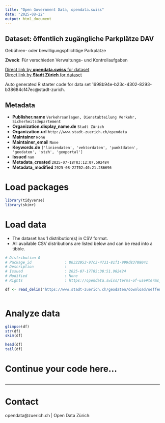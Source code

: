 ```yaml
---
title: "Open Government Data, opendata.swiss"
date: "2025-08-22"
output: html_document
---
```


## Dataset: öffentlich zugängliche Parkplätze DAV

Gebühren- oder bewilligungspflichtige Parkplätze

**Zweck**: Für verschieden Verwaltungs- und Kontrollaufgaben

[Direct link by **opendata.swiss** for dataset](https://opendata.swiss/de/dataset/offentlich-zugangliche-parkplatze-dav)<br>
[Direct link by **Stadt Zürich** for dataset](https://data.stadt-zuerich.ch/dataset/geo_oeffentlich_zugaengliche_parkplaetze_dav)

Auto generated R starter code for data set 1698b94e-b23c-4302-8293-b38684cf47ec@stadt-zurich.

## Metadata

- **Publisher.name** `Verkehrsanlagen, Dienstabteilung Verkehr, Sicherheitsdepartement`
- **Organization.display_name.de** `Stadt Zürich`
- **Organization.url** `http://www.stadt-zuerich.ch/opendata`
- **Maintainer** `None`
- **Maintainer_email** `None`
- **Keywords.de** `['liniendaten', 'vektordaten', 'punktdaten', 'geodaten', 'stzh', 'geoportal']`
- **Issued** `nan`
- **Metadata_created** `2025-07-18T03:12:07.592484`
- **Metadata_modified** `2025-08-22T02:40:21.286696`


# Load packages

```r

library(tidyverse)
library(skimr)

```

# Load data

-   The dataset has 1 distribution(s) in CSV format.
-   All available CSV distributions are listed below and can be read into a tibble.

```r

# Distribution 0
# Package_id               : 80322953-97c3-4731-81f1-999d83788041
# Description              : 
# Issued                   : 2025-07-17T05:30:51.962424
# Modified                 : None
# Rights                   : https://opendata.swiss/terms-of-use#terms_open

df <- read_delim('https://www.stadt-zuerich.ch/geodaten/download/oeffentlich_zugaengliche_Parkplaetze_DAV?format=10008')



```

# Analyze data

```r

glimpse(df)
str(df)
skim(df)

head(df)
tail(df)

```

# Continue your code here...

```r

```

------------------------------------------------------------------------

# Contact

opendata@zuerich.ch | Open Data Zürich
